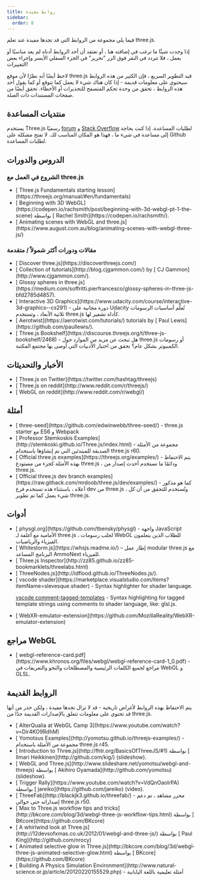 ```yaml
---
title: روابط مفيدة
sidebar:
  order: 8
---
```


فيما يلي مجموعة من الروابط التي قد تجدها مفيدة عند تعلم three.js.

إذا وجدت شيئًا ما ترغب في إضافته هنا ، أو تعتقد أن أحد الروابط أدناه لم يعد مناسبًا أو يعمل ، فلا تتردد في النقر فوق الزر "تحرير" في الجزء السفلي الأيسر وإجراء بعض التغييرات!

لاحظ أيضًا أنه نظرًا لأن موقع three.js قيد التطوير السريع ، فإن الكثير من هذه الروابط سيحتوي على معلومات قديمة - إذا كان هناك شيء لا يعمل كما تتوقع أو كما يقول أحد هذه الروابط ، تحقق من وحدة تحكم المتصفح للتحذيرات أو الأخطاء. تحقق أيضًا من صفحات المستندات ذات الصلة.

## منتديات المساعدة

يستخدم Three.js رسميًا [ forum](https://discourse.threejs.org/) و [ Stack Overflow](http://stackoverflow.com/tags/three.js/info) لطلبات المساعدة. إذا كنت بحاجة إلى مساعدة في شيء ما ، فهذا هو المكان المناسب لك. لا تفتح مشكلة على Github لطلبات المساعدة.

## الدروس والدورات

### الشروع في العمل مع three.js

<ul>
  <li>
    [ Three.js Fundamentals starting
    lesson](https://threejs.org/manual/#en/fundamentals)
  </li>
  <li>
    [ Beginning with 3D
    WebGL](https://codepen.io/rachsmith/post/beginning-with-3d-webgl-pt-1-the-scene)
    بواسطة [ Rachel Smith](https://codepen.io/rachsmith/).
  </li>
  <li>
    [ Animating scenes with WebGL and
    three.js](https://www.august.com.au/blog/animating-scenes-with-webgl-three-js/)
  </li>
</ul>

### مقالات ودورات أكثر شمولاً / متقدمة

<ul>
  <li>[ Discover three.js](https://discoverthreejs.com/)</li>
  <li>
    [ Collection of tutorials](http://blog.cjgammon.com/) by [ CJ
    Gammon](http://www.cjgammon.com/).
  </li>
  <li>
    [ Glossy spheres in
    three.js](https://medium.com/soffritti.pierfrancesco/glossy-spheres-in-three-js-bfd2785d4857).
  </li>
  <li>
    [ Interactive 3D
    Graphics](https://www.udacity.com/course/interactive-3d-graphics--cs291) -
    دورة مجانية على Udacity تُعلِّم أساسيات الرسومات ثلاثية الأبعاد ، وتستخدم
    three.js كأداة تشفير لها.
  </li>
  <li>
    [ Aerotwist](https://aerotwist.com/tutorials/) tutorials by [ Paul
    Lewis](https://github.com/paullewis/).
  </li>
  <li>
    [ Three.js
    Bookshelf](https://discourse.threejs.org/t/three-js-bookshelf/2468) - هل
    تبحث عن مزيد من الموارد حول three.js أو رسومات الكمبيوتر بشكل عام؟ تحقق من
    اختيار الأدبيات التي أوصى بها مجتمع المكتبة.
  </li>
</ul>

## الأخبار والتحديثات

<ul>
  <li>[ Three.js on Twitter](https://twitter.com/hashtag/threejs)</li>
  <li>[ Three.js on reddit](http://www.reddit.com/r/threejs/)</li>
  <li>[ WebGL on reddit](http://www.reddit.com/r/webgl/)</li>
</ul>

## أمثلة

<ul>
  <li>
    [ three-seed](https://github.com/edwinwebb/three-seed/) - three.js starter
    مع ES6 و Webpack
  </li>
  <li>
    [ Professor Stemkoskis
    Examples](http://stemkoski.github.io/Three.js/index.html) - مجموعة من
    الأمثلة الصديقة للمبتدئين التي تم إنشاؤها باستخدام three.js r60.
  </li>
  <li>
    [ Official three.js examples](https://threejs.org/examples/) - يتم الاحتفاظ
    بهذه الأمثلة كجزء من مستودع three.js ، ودائمًا ما تستخدم أحدث إصدار من
    three.js.
  </li>
  <li>
    [ Official three.js dev branch
    examples](https://raw.githack.com/mrdoob/three.js/dev/examples/) - كما هو
    مذكور أعلاه ، باستثناء هذه تستخدم فرع dev من three.js ، وتُستخدم للتحقق من
    أن كل شيء يعمل كما تم تطوير three.js.
  </li>
</ul>

## أدوات

<ul>
<li>
[ physgl.org](https://github.com/tbensky/physgl) - واجهة JavaScript الأمامية مع أغلفة لـ three.js ، لجلب رسومات WebGL للطلاب الذين يتعلمون الفيزياء والرياضيات.
</li>
<li>
[ Whitestorm.js](https://whsjs.readme.io/) – إطار عمل modular three.js مع البرنامج المساعد AmmoNext للفيزياء.
</li>

<li>
[ Three.js Inspector](http://zz85.github.io/zz85-bookmarklets/threelabs.html)
</li>
<li>
[ ThreeNodes.js](http://idflood.github.io/ThreeNodes.js/).
</li>
<li>
[ vscode shader](https://marketplace.visualstudio.com/items?itemName=slevesque.shader) - Syntax highlighter for shader language.

[ vscode comment-tagged-templates](https://marketplace.visualstudio.com/items?itemName=bierner.comment-tagged-templates) - Syntax highlighting for tagged template strings using comments to shader language, like: glsl.js.

</li>
<li>
[ WebXR-emulator-extension](https://github.com/MozillaReality/WebXR-emulator-extension)
</li>
</ul>

## مراجع WebGL

<ul>
  <li>
    [
    webgl-reference-card.pdf](https://www.khronos.org/files/webgl/webgl-reference-card-1_0.pdf)
    - مراجع لجميع الكلمات الرئيسية والمصطلحات والنحو والتعريفات في WebGL و GLSL.
  </li>
</ul>

## الروابط القديمة

يتم الاحتفاظ بهذه الروابط لأغراض تاريخية - قد لا تزال تجدها مفيدة ، ولكن حذر من أنها قد تحتوي على معلومات تتعلق بالإصدارات القديمة جدًا من three.js.

<ul>
  <li>
    [ AlterQualia at WebGL Camp 3](https://www.youtube.com/watch?v=Dir4KO9RdhM)
  </li>
  <li>
    [ Yomotsus Examples](http://yomotsu.github.io/threejs-examples/) - مجموعة من
    الأمثلة باستخدام three.js r45.
  </li>
  <li>
    [ Introduction to Three.js](http://fhtr.org/BasicsOfThreeJS/#1) بواسطة [
    Ilmari Heikkinen](http://github.com/kig/) (slideshow).
  </li>
  <li>
    [ WebGL and Three.js](http://www.slideshare.net/yomotsu/webgl-and-threejs)
    بواسطة [ Akihiro Oyamada](http://github.com/yomotsu) (slideshow).
  </li>
  <li>
    [ Trigger Rally](https://www.youtube.com/watch?v=VdQnOaolrPA) بواسطة [
    jareiko](https://github.com/jareiko) (video).
  </li>
  <li>
    [ ThreeFab](http://blackjk3.github.io/threefab/) - محرر مشاهد ، تم دعم
    إصداراته حتى حوالي three.js r50.
  </li>
  <li>
    [ Max to Three.js workflow tips and
    tricks](http://bkcore.com/blog/3d/webgl-three-js-workflow-tips.html) بواسطة
    [ BKcore](https://github.com/BKcore)
  </li>
  <li>
    [ A whirlwind look at
    Three.js](http://12devsofxmas.co.uk/2012/01/webgl-and-three-js/) بواسطة [
    Paul King](http://github.com/nrocy)
  </li>
  <li>
    [ Animated selective glow in
    Three.js](http://bkcore.com/blog/3d/webgl-three-js-animated-selective-glow.html)
    بواسطة [ BKcore](https://github.com/BKcore)
  </li>
  <li>
    [ Building A Physics Simulation
    Environment](http://www.natural-science.or.jp/article/20120220155529.php) -
    أمثلة تعليمية باللغة اليابانية
  </li>
</ul>
